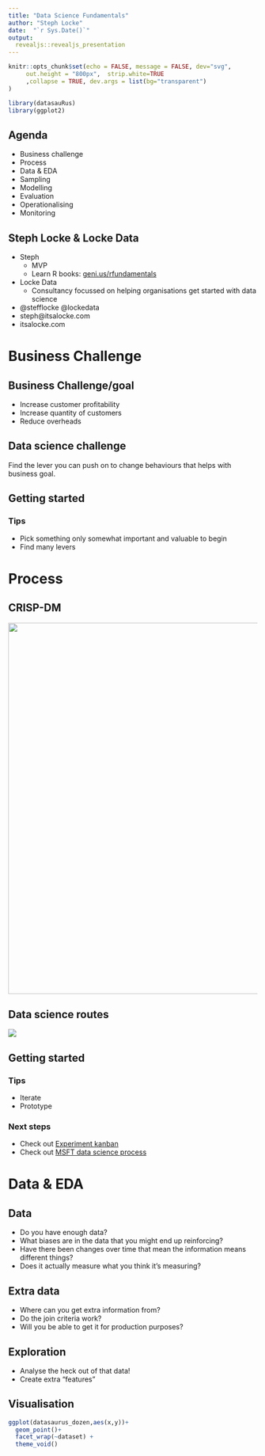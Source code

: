 ```yaml
---
title: "Data Science Fundamentals"
author: "Steph Locke"
date:  "`r Sys.Date()`"
output: 
  revealjs::revealjs_presentation
---
```


```r
knitr::opts_chunk$set(echo = FALSE, message = FALSE, dev="svg",
     out.height = "800px",  strip.white=TRUE
     ,collapse = TRUE, dev.args = list(bg="transparent")
)

library(datasauRus)
library(ggplot2)
```

## Agenda
- Business challenge
- Process
- Data & EDA
- Sampling
- Modelling
- Evaluation
- Operationalising
- Monitoring


## Steph Locke & Locke Data
- Steph
    + MVP
    + Learn R books: [geni.us/rfundamentals](//geni.us/rfundamentals)
- Locke Data
    + Consultancy focussed on helping organisations get started with data science

- @stefflocke @lockedata
- steph@itsalocke.com
- itsalocke.com

# Business Challenge
## Business Challenge/goal
- Increase customer profitability
- Increase quantity of customers
- Reduce overheads

## Data science challenge
Find the lever you can push on to change behaviours that helps with business goal.

## Getting started
### Tips
- Pick something only somewhat important and valuable to begin
- Find many levers

# Process

## CRISP-DM
<img src="https://upload.wikimedia.org/wikipedia/commons/b/b9/CRISP-DM_Process_Diagram.png" height="750px"></img>

## Data science routes
![](https://github.com/stephlocke/lazyCDN/raw/master/RHighlevel.png)

## Getting started
### Tips
- Iterate
- Prototype

### Next steps
- Check out [Experiment kanban](https://medium.com/lean-product-development/kanban-boards-for-hypothesis-driven-development-32f99a70e8ee)
- Check out [MSFT data science process](https://azure.microsoft.com/en-gb/documentation/learning-paths/data-science-process/)

# Data & EDA
## Data
- Do you have enough data?
- What biases are in the data that you might end up reinforcing?
- Have there been changes over time that mean the information means different things?
- Does it actually measure what you think it's measuring?

## Extra data
- Where can you get extra information from?
- Do the join criteria work?
- Will you be able to get it for production purposes?

## Exploration
- Analyse the heck out of that data!
- Create extra "features"

## Visualisation
```r
ggplot(datasaurus_dozen,aes(x,y))+
  geom_point()+
  facet_wrap(~dataset) +
  theme_void()
```
